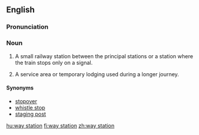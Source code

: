 ==English==
===Pronunciation===
{{homophones|lang=en|weigh station}}

===Noun===
{{en-noun|head=[[way]] [[station]]}}

# A small railway station between the principal stations or a station where the train stops only on a signal.
# {{context|figuratively|lang=en}} A service area or temporary lodging used during a longer journey.

====Synonyms====
* [[stopover]]
* [[whistle stop]]
* [[staging post]]

[[hu:way station]]
[[fi:way station]]
[[zh:way station]]
